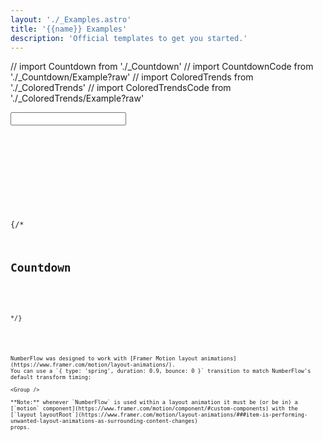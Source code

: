 ```yaml
---
layout: './_Examples.astro'
title: '{{name}} Examples'
description: 'Official templates to get you started.'
---
```

// import Countdown from './_Countdown'
// import CountdownCode from './_Countdown/Example?raw'
// import ColoredTrends from './_ColoredTrends'
// import ColoredTrendsCode from './_ColoredTrends/Example?raw'

<Heading class="sr-only" value="Input" />

<Input client:visible rootClassName="!mt-0">
<Code code={InputCode} lang="tsx" />
</Input>

<Heading value="Activity" />

<Activity />

<Heading value="Slider" />

<Slider />

{/*
## Countdown

<Countdown client:visible>
<Code code={CountdownCode} lang="tsx" />
</Countdown>
*/}

<Match react>
    <Heading value="Framer Motion" />

    NumberFlow was designed to work with [Framer Motion layout animations](https://www.framer.com/motion/layout-animations/).
    You can use a `{ type: 'spring', duration: 0.9, bounce: 0 }` transition to match NumberFlow's default transform timing:

    <Group />

    **Note:** whenever `NumberFlow` is used within a layout animation it must be (or be in) a
    [`motion` component](https://www.framer.com/motion/component/#custom-components) with the
    [`layout layoutRoot`](https://www.framer.com/motion/layout-animations/###item-is-performing-unwanted-layout-animations-as-surrounding-content-changes)
    props.
</Match>

